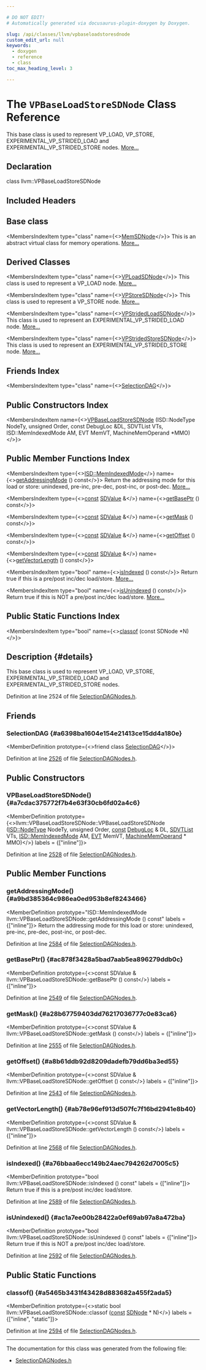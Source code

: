 ```yaml
---

# DO NOT EDIT!
# Automatically generated via docusaurus-plugin-doxygen by Doxygen.

slug: /api/classes/llvm/vpbaseloadstoresdnode
custom_edit_url: null
keywords:
  - doxygen
  - reference
  - class
toc_max_heading_level: 3

---
```





# The `VPBaseLoadStoreSDNode` Class Reference

<DoxygenPage pluginConfig={pluginConfig}>

This base class is used to represent VP&#95;LOAD, VP&#95;STORE, EXPERIMENTAL&#95;VP&#95;STRIDED&#95;LOAD and EXPERIMENTAL&#95;VP&#95;STRIDED&#95;STORE nodes. <a href="#details">More...</a>

## Declaration

<CodeBlock>class llvm::VPBaseLoadStoreSDNode</CodeBlock>

## Included Headers

<IncludesList>
<IncludesListItem
  filePath="llvm/CodeGen/SelectionDAGNodes.h"
  permalink="/docs/api/files/include/include/llvm/include/llvm/codegen/selectiondagnodes-h"
  isLocal="true" />
</IncludesList>

## Base class

<MembersIndex>

<MembersIndexItem
  type="class"
  name={<><a href="/docs/api/classes/llvm/memsdnode">MemSDNode</a></>}>
This is an abstract virtual class for memory operations. <a href="/docs/api/classes/llvm/memsdnode/#details">More...</a>
</MembersIndexItem>

</MembersIndex>

## Derived Classes

<MembersIndex>

<MembersIndexItem
  type="class"
  name={<><a href="/docs/api/classes/llvm/vploadsdnode">VPLoadSDNode</a></>}>
This class is used to represent a VP&#95;LOAD node. <a href="/docs/api/classes/llvm/vploadsdnode/#details">More...</a>
</MembersIndexItem>

<MembersIndexItem
  type="class"
  name={<><a href="/docs/api/classes/llvm/vpstoresdnode">VPStoreSDNode</a></>}>
This class is used to represent a VP&#95;STORE node. <a href="/docs/api/classes/llvm/vpstoresdnode/#details">More...</a>
</MembersIndexItem>

<MembersIndexItem
  type="class"
  name={<><a href="/docs/api/classes/llvm/vpstridedloadsdnode">VPStridedLoadSDNode</a></>}>
This class is used to represent an EXPERIMENTAL&#95;VP&#95;STRIDED&#95;LOAD node. <a href="/docs/api/classes/llvm/vpstridedloadsdnode/#details">More...</a>
</MembersIndexItem>

<MembersIndexItem
  type="class"
  name={<><a href="/docs/api/classes/llvm/vpstridedstoresdnode">VPStridedStoreSDNode</a></>}>
This class is used to represent an EXPERIMENTAL&#95;VP&#95;STRIDED&#95;STORE node. <a href="/docs/api/classes/llvm/vpstridedstoresdnode/#details">More...</a>
</MembersIndexItem>

</MembersIndex>

## Friends Index

<MembersIndex>

<MembersIndexItem
  type="class"
  name={<><a href="#a6398ba1604e154e21413ce15dd4a180e">SelectionDAG</a></>}>
</MembersIndexItem>

</MembersIndex>

## Public Constructors Index

<MembersIndex>

<MembersIndexItem
  name={<><a href="#a7cdac375772f7b4e63f30cb6fd02a4c6">VPBaseLoadStoreSDNode</a> (ISD::NodeType NodeTy, unsigned Order, const DebugLoc &amp;DL, SDVTList VTs, ISD::MemIndexedMode AM, EVT MemVT, MachineMemOperand &#42;MMO)</>}>
</MembersIndexItem>

</MembersIndex>

## Public Member Functions Index

<MembersIndex>

<MembersIndexItem
  type={<><a href="/docs/api/namespaces/llvm/isd/#abee7ecb577fcade34eb16ccb7f503e31">ISD::MemIndexedMode</a></>}
  name={<><a href="#a9bd385364c986ea0ed953b8ef8243466">getAddressingMode</a> () const</>}>
Return the addressing mode for this load or store: unindexed, pre-inc, pre-dec, post-inc, or post-dec. <a href="#a9bd385364c986ea0ed953b8ef8243466">More...</a>
</MembersIndexItem>

<MembersIndexItem
  type={<><a href="/docs/api/files/lib/lib/target/lib/target/aarch64/aarch64promoteconstant-cpp/#a90f8350fecae261c25be85d38b451bff">const</a> <a href="/docs/api/classes/llvm/sdvalue">SDValue</a> &amp;</>}
  name={<><a href="#ac878f3428a5bad7aab5ea896279ddb0c">getBasePtr</a> () const</>}>
</MembersIndexItem>

<MembersIndexItem
  type={<><a href="/docs/api/files/lib/lib/target/lib/target/aarch64/aarch64promoteconstant-cpp/#a90f8350fecae261c25be85d38b451bff">const</a> <a href="/docs/api/classes/llvm/sdvalue">SDValue</a> &amp;</>}
  name={<><a href="#a28b67759403dd76217036777c0e83ca6">getMask</a> () const</>}>
</MembersIndexItem>

<MembersIndexItem
  type={<><a href="/docs/api/files/lib/lib/target/lib/target/aarch64/aarch64promoteconstant-cpp/#a90f8350fecae261c25be85d38b451bff">const</a> <a href="/docs/api/classes/llvm/sdvalue">SDValue</a> &amp;</>}
  name={<><a href="#a8b61ddb92d8209dadefb79dd6ba3ed55">getOffset</a> () const</>}>
</MembersIndexItem>

<MembersIndexItem
  type={<><a href="/docs/api/files/lib/lib/target/lib/target/aarch64/aarch64promoteconstant-cpp/#a90f8350fecae261c25be85d38b451bff">const</a> <a href="/docs/api/classes/llvm/sdvalue">SDValue</a> &amp;</>}
  name={<><a href="#ab78e96ef913d507fc7f16bd2941e8b40">getVectorLength</a> () const</>}>
</MembersIndexItem>

<MembersIndexItem
  type="bool"
  name={<><a href="#a76bbaa6ecc149b24aec794262d7005c5">isIndexed</a> () const</>}>
Return true if this is a pre/post inc/dec load/store. <a href="#a76bbaa6ecc149b24aec794262d7005c5">More...</a>
</MembersIndexItem>

<MembersIndexItem
  type="bool"
  name={<><a href="#ac1a7ee00b28422a0ef69ab97a8a472ba">isUnindexed</a> () const</>}>
Return true if this is NOT a pre/post inc/dec load/store. <a href="#ac1a7ee00b28422a0ef69ab97a8a472ba">More...</a>
</MembersIndexItem>

</MembersIndex>

## Public Static Functions Index

<MembersIndex>

<MembersIndexItem
  type="bool"
  name={<><a href="#a5465b3431f43428d883682a455f2ada5">classof</a> (const SDNode &#42;N)</>}>
</MembersIndexItem>

</MembersIndex>

## Description {#details}

This base class is used to represent VP&#95;LOAD, VP&#95;STORE, EXPERIMENTAL&#95;VP&#95;STRIDED&#95;LOAD and EXPERIMENTAL&#95;VP&#95;STRIDED&#95;STORE nodes.

Definition at line 2524 of file <a href="/docs/api/files/include/include/llvm/include/llvm/codegen/selectiondagnodes-h">SelectionDAGNodes.h</a>.

<SectionDefinition>

## Friends

### SelectionDAG {#a6398ba1604e154e21413ce15dd4a180e}

<MemberDefinition
  prototype={<>friend class <a href="/docs/api/classes/llvm/selectiondag">SelectionDAG</a></>}>

Definition at line <a href="/docs/api/files/include/include/llvm/include/llvm/codegen/selectiondagnodes-h/#l02526">2526</a> of file <a href="/docs/api/files/include/include/llvm/include/llvm/codegen/selectiondagnodes-h">SelectionDAGNodes.h</a>.
</MemberDefinition>

</SectionDefinition>

<SectionDefinition>

## Public Constructors

### VPBaseLoadStoreSDNode() {#a7cdac375772f7b4e63f30cb6fd02a4c6}

<MemberDefinition
  prototype={<>llvm::VPBaseLoadStoreSDNode::VPBaseLoadStoreSDNode (<a href="/docs/api/namespaces/llvm/isd/#a22ea9cec080dd5f4f47ba234c2f59110">ISD::NodeType</a> NodeTy, unsigned Order, <a href="/docs/api/files/lib/lib/target/lib/target/aarch64/aarch64promoteconstant-cpp/#a90f8350fecae261c25be85d38b451bff">const</a> <a href="/docs/api/classes/llvm/debugloc">DebugLoc</a> &amp; DL, <a href="/docs/api/structs/llvm/sdvtlist">SDVTList</a> VTs, <a href="/docs/api/namespaces/llvm/isd/#abee7ecb577fcade34eb16ccb7f503e31">ISD::MemIndexedMode</a> AM, <a href="/docs/api/structs/llvm/evt">EVT</a> MemVT, <a href="/docs/api/classes/llvm/machinememoperand">MachineMemOperand</a> &#42; MMO)</>}
  labels = {["inline"]}>

Definition at line <a href="/docs/api/files/include/include/llvm/include/llvm/codegen/selectiondagnodes-h/#l02528">2528</a> of file <a href="/docs/api/files/include/include/llvm/include/llvm/codegen/selectiondagnodes-h">SelectionDAGNodes.h</a>.
</MemberDefinition>

</SectionDefinition>

<SectionDefinition>

## Public Member Functions

### getAddressingMode() {#a9bd385364c986ea0ed953b8ef8243466}

<MemberDefinition
  prototype="ISD::MemIndexedMode llvm::VPBaseLoadStoreSDNode::getAddressingMode () const"
  labels = {["inline"]}>
Return the addressing mode for this load or store: unindexed, pre-inc, pre-dec, post-inc, or post-dec.

Definition at line <a href="/docs/api/files/include/include/llvm/include/llvm/codegen/selectiondagnodes-h/#l02584">2584</a> of file <a href="/docs/api/files/include/include/llvm/include/llvm/codegen/selectiondagnodes-h">SelectionDAGNodes.h</a>.
</MemberDefinition>

### getBasePtr() {#ac878f3428a5bad7aab5ea896279ddb0c}

<MemberDefinition
  prototype={<>const SDValue &amp; llvm::VPBaseLoadStoreSDNode::getBasePtr () const</>}
  labels = {["inline"]}>

Definition at line <a href="/docs/api/files/include/include/llvm/include/llvm/codegen/selectiondagnodes-h/#l02549">2549</a> of file <a href="/docs/api/files/include/include/llvm/include/llvm/codegen/selectiondagnodes-h">SelectionDAGNodes.h</a>.
</MemberDefinition>

### getMask() {#a28b67759403dd76217036777c0e83ca6}

<MemberDefinition
  prototype={<>const SDValue &amp; llvm::VPBaseLoadStoreSDNode::getMask () const</>}
  labels = {["inline"]}>

Definition at line <a href="/docs/api/files/include/include/llvm/include/llvm/codegen/selectiondagnodes-h/#l02555">2555</a> of file <a href="/docs/api/files/include/include/llvm/include/llvm/codegen/selectiondagnodes-h">SelectionDAGNodes.h</a>.
</MemberDefinition>

### getOffset() {#a8b61ddb92d8209dadefb79dd6ba3ed55}

<MemberDefinition
  prototype={<>const SDValue &amp; llvm::VPBaseLoadStoreSDNode::getOffset () const</>}
  labels = {["inline"]}>

Definition at line <a href="/docs/api/files/include/include/llvm/include/llvm/codegen/selectiondagnodes-h/#l02543">2543</a> of file <a href="/docs/api/files/include/include/llvm/include/llvm/codegen/selectiondagnodes-h">SelectionDAGNodes.h</a>.
</MemberDefinition>

### getVectorLength() {#ab78e96ef913d507fc7f16bd2941e8b40}

<MemberDefinition
  prototype={<>const SDValue &amp; llvm::VPBaseLoadStoreSDNode::getVectorLength () const</>}
  labels = {["inline"]}>

Definition at line <a href="/docs/api/files/include/include/llvm/include/llvm/codegen/selectiondagnodes-h/#l02568">2568</a> of file <a href="/docs/api/files/include/include/llvm/include/llvm/codegen/selectiondagnodes-h">SelectionDAGNodes.h</a>.
</MemberDefinition>

### isIndexed() {#a76bbaa6ecc149b24aec794262d7005c5}

<MemberDefinition
  prototype="bool llvm::VPBaseLoadStoreSDNode::isIndexed () const"
  labels = {["inline"]}>
Return true if this is a pre/post inc/dec load/store.

Definition at line <a href="/docs/api/files/include/include/llvm/include/llvm/codegen/selectiondagnodes-h/#l02589">2589</a> of file <a href="/docs/api/files/include/include/llvm/include/llvm/codegen/selectiondagnodes-h">SelectionDAGNodes.h</a>.
</MemberDefinition>

### isUnindexed() {#ac1a7ee00b28422a0ef69ab97a8a472ba}

<MemberDefinition
  prototype="bool llvm::VPBaseLoadStoreSDNode::isUnindexed () const"
  labels = {["inline"]}>
Return true if this is NOT a pre/post inc/dec load/store.

Definition at line <a href="/docs/api/files/include/include/llvm/include/llvm/codegen/selectiondagnodes-h/#l02592">2592</a> of file <a href="/docs/api/files/include/include/llvm/include/llvm/codegen/selectiondagnodes-h">SelectionDAGNodes.h</a>.
</MemberDefinition>

</SectionDefinition>

<SectionDefinition>

## Public Static Functions

### classof() {#a5465b3431f43428d883682a455f2ada5}

<MemberDefinition
  prototype={<>static bool llvm::VPBaseLoadStoreSDNode::classof (<a href="/docs/api/files/lib/lib/target/lib/target/aarch64/aarch64promoteconstant-cpp/#a90f8350fecae261c25be85d38b451bff">const</a> <a href="/docs/api/classes/llvm/sdnode">SDNode</a> &#42; N)</>}
  labels = {["inline", "static"]}>

Definition at line <a href="/docs/api/files/include/include/llvm/include/llvm/codegen/selectiondagnodes-h/#l02594">2594</a> of file <a href="/docs/api/files/include/include/llvm/include/llvm/codegen/selectiondagnodes-h">SelectionDAGNodes.h</a>.
</MemberDefinition>

</SectionDefinition>

<hr/>

The documentation for this class was generated from the following file:

<ul>
<li><a href="/docs/api/files/include/include/llvm/include/llvm/codegen/selectiondagnodes-h">SelectionDAGNodes.h</a></li>
</ul>

</DoxygenPage>
